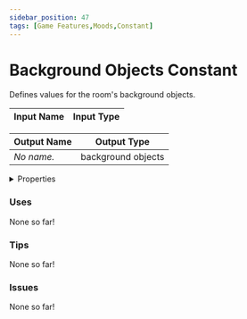 ```yaml
---
sidebar_position: 47
tags: [Game Features,Moods,Constant]
---
```


# Background Objects Constant

Defines values for the room's background objects.




<EsbSvg />

| Input Name | Input Type |
|-----------|-----------|

| Output Name | Output Type |
|-----------|-----------|
| *No name.* | background objects |


<details>
  <summary>Properties</summary>
  <div>
    <div>
    <table>
      <thead>
        <tr>
          <th>Is beta required?</th>
          <th>❌</th>
        </tr>
        <tr>
          <th>Is this chip a trolling risk?</th>
          <th>❌</th>
        </tr>
        <tr>
          <th>Chip UUID</th>
          <th>c6e9ffef-b505-41d3-bb2d-ff86838398c6</th>
        </tr>
      </thead>
    </table>
    </div>
  </div>
</details>

### Uses

None so far!

### Tips

None so far!

### Issues

None so far!